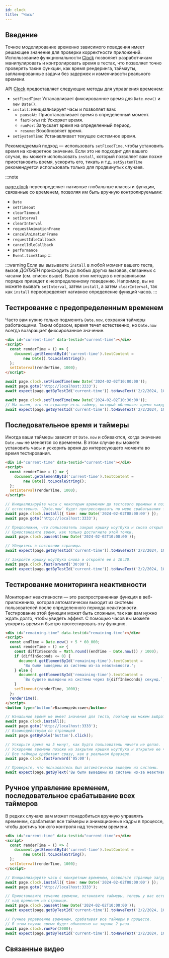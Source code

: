 ```yaml
---
id: clock
title: "Часы"
---
```



## Введение

Точное моделирование временно зависимого поведения имеет решающее значение для проверки корректности приложений. Использование функциональности [Clock] позволяет разработчикам манипулировать и контролировать время в тестах, что позволяет точно проверять такие функции, как время рендеринга, таймауты, запланированные задачи без задержек и изменчивости реального времени.

API [Clock] предоставляет следующие методы для управления временем:
- `setFixedTime`: Устанавливает фиксированное время для `Date.now()` и `new Date()`.
- `install`: инициализирует часы и позволяет вам:
  - `pauseAt`: Приостанавливает время в определенный момент.
  - `fastForward`: Ускоряет время.
  - `runFor`: Запускает время на определенный период.
  - `resume`: Возобновляет время.
- `setSystemTime`: Устанавливает текущее системное время.

Рекомендуемый подход — использовать `setFixedTime`, чтобы установить время на конкретное значение. Если это не подходит для вашего случая, вы можете использовать `install`, который позволяет вам позже приостановить время, ускорить его, тикать и т.д. `setSystemTime` рекомендуется использовать только для продвинутых случаев.

:::note

[page.clock](/api/class-page.mdx#page-clock) переопределяет нативные глобальные классы и функции, связанные со временем, позволяя им быть вручную контролируемыми:
- `Date`
- `setTimeout`
- `clearTimeout`
- `setInterval`
- `clearInterval`
- `requestAnimationFrame`
- `cancelAnimationFrame`
- `requestIdleCallback`
- `cancelIdleCallback`
- `performance`
- `Event.timeStamp`
:::

:::warning
Если вы вызываете `install` в любой момент вашего теста, вызов _ДОЛЖЕН_ происходить до любых других вызовов, связанных с часами (см. список выше). Вызов этих методов в неправильном порядке приведет к неопределенному поведению. Например, вы не можете вызвать `setInterval`, затем `install`, а затем `clearInterval`, так как `install` переопределяет нативное определение функций часов.
:::

## Тестирование с предопределенным временем

Часто вам нужно только подменить `Date.now`, сохраняя таймеры работающими. Таким образом, время течет естественно, но `Date.now` всегда возвращает фиксированное значение.

```html
<div id="current-time" data-testid="current-time"></div>
<script>
  const renderTime = () => {
    document.getElementById('current-time').textContent =
        new Date().toLocaleString();
  };
  setInterval(renderTime, 1000);
</script>
```

```js
await page.clock.setFixedTime(new Date('2024-02-02T10:00:00'));
await page.goto('http://localhost:3333');
await expect(page.getByTestId('current-time')).toHaveText('2/2/2024, 10:00:00 AM');

await page.clock.setFixedTime(new Date('2024-02-02T10:30:00'));
// Мы знаем, что на странице есть таймер, который обновляет время каждую секунду.
await expect(page.getByTestId('current-time')).toHaveText('2/2/2024, 10:30:00 AM');
```

## Последовательное время и таймеры

Иногда ваши таймеры зависят от `Date.now` и сбиваются, когда значение `Date.now` не меняется со временем. В этом случае вы можете установить часы и ускорить время до интересующего момента во время тестирования.

```html
<div id="current-time" data-testid="current-time"></div>
<script>
  const renderTime = () => {
    document.getElementById('current-time').textContent =
        new Date().toLocaleString();
  };
  setInterval(renderTime, 1000);
</script>
```

```js
// Инициализируйте часы с некоторым временем до тестового времени и позвольте странице загрузиться
// естественно. `Date.now` будет прогрессировать по мере срабатывания таймеров.
await page.clock.install({ time: new Date('2024-02-02T08:00:00') });
await page.goto('http://localhost:3333');

// Предположим, что пользователь закрыл крышку ноутбука и снова открыл ее в 10 утра,
// Приостановите время, как только достигнете этой точки.
await page.clock.pauseAt(new Date('2024-02-02T10:00:00'));

// Убедитесь в состоянии страницы.
await expect(page.getByTestId('current-time')).toHaveText('2/2/2024, 10:00:00 AM');

// Закройте крышку ноутбука снова и откройте ее в 10:30.
await page.clock.fastForward('30:00');
await expect(page.getByTestId('current-time')).toHaveText('2/2/2024, 10:30:00 AM');
```

## Тестирование мониторинга неактивности

Мониторинг неактивности — это распространенная функция в веб-приложениях, которая автоматически выходит из системы пользователей после определенного периода неактивности. Тестирование этой функции может быть сложным, так как вам нужно ждать долго, чтобы увидеть эффект. С помощью часов вы можете ускорить время и быстро протестировать эту функцию.

```html
<div id="remaining-time" data-testid="remaining-time"></div>
<script>
  const endTime = Date.now() + 5 * 60_000;
  const renderTime = () => {
    const diffInSeconds = Math.round((endTime - Date.now()) / 1000);
    if (diffInSeconds <= 0) {
      document.getElementById('remaining-time').textContent =
        'Вы были выведены из системы из-за неактивности.';
    } else {
      document.getElementById('remaining-time').textContent =
        `Вы будете выведены из системы через ${diffInSeconds} секунд.`;
    }
    setTimeout(renderTime, 1000);
  };
  renderTime();
</script>
<button type="button">Взаимодействие</button>
```

```js
// Начальное время не имеет значения для теста, поэтому мы можем выбрать текущее время.
await page.clock.install();
await page.goto('http://localhost:3333');
// Взаимодействуем со страницей
await page.getByRole('button').click();

// Ускорьте время на 5 минут, как будто пользователь ничего не делал.
// Ускорение времени похоже на закрытие крышки ноутбука и открытие ее через 5 минут.
// Все таймеры сработают сразу, как в реальном браузере.
await page.clock.fastForward('05:00');

// Проверьте, что пользователь был автоматически выведен из системы.
await expect(page.getByText('Вы были выведены из системы из-за неактивности.')).toBeVisible();
```

## Ручное управление временем, последовательное срабатывание всех таймеров

В редких случаях вам может понадобиться вручную управлять временем, срабатывая все таймеры и анимационные кадры в процессе, чтобы достичь тонкого контроля над течением времени.

```html
<div id="current-time" data-testid="current-time"></div>
<script>
  const renderTime = () => {
    document.getElementById('current-time').textContent =
        new Date().toLocaleString();
  };
  setInterval(renderTime, 1000);
</script>
```

```js
// Инициализируйте часы с конкретным временем, позвольте странице загрузиться естественно.
await page.clock.install({ time: new Date('2024-02-02T08:00:00') });
await page.goto('http://localhost:3333');

// Приостановите течение времени, остановите таймеры, теперь у вас есть ручной контроль
// над временем на странице.
await page.clock.pauseAt(new Date('2024-02-02T10:00:00'));
await expect(page.getByTestId('current-time')).toHaveText('2/2/2024, 10:00:00 AM');

// Ручное управление временем, срабатывая все таймеры в процессе.
// В этом случае время будет обновлено на экране 2 раза.
await page.clock.runFor(2000);
await expect(page.getByTestId('current-time')).toHaveText('2/2/2024, 10:00:02 AM');
```

## Связанные видео

<LiteYouTube id="54_aC-rVKHg" title="Playwright 1.45" />


[Accessibility]: /api/class-accessibility.mdx "Accessibility"
[Android]: /api/class-android.mdx "Android"
[AndroidDevice]: /api/class-androiddevice.mdx "AndroidDevice"
[AndroidInput]: /api/class-androidinput.mdx "AndroidInput"
[AndroidSocket]: /api/class-androidsocket.mdx "AndroidSocket"
[AndroidWebView]: /api/class-androidwebview.mdx "AndroidWebView"
[APIRequest]: /api/class-apirequest.mdx "APIRequest"
[APIRequestContext]: /api/class-apirequestcontext.mdx "APIRequestContext"
[APIResponse]: /api/class-apiresponse.mdx "APIResponse"
[APIResponseAssertions]: /api/class-apiresponseassertions.mdx "APIResponseAssertions"
[Browser]: /api/class-browser.mdx "Browser"
[BrowserContext]: /api/class-browsercontext.mdx "BrowserContext"
[BrowserServer]: /api/class-browserserver.mdx "BrowserServer"
[BrowserType]: /api/class-browsertype.mdx "BrowserType"
[CDPSession]: /api/class-cdpsession.mdx "CDPSession"
[Clock]: /api/class-clock.mdx "Clock"
[ConsoleMessage]: /api/class-consolemessage.mdx "ConsoleMessage"
[Coverage]: /api/class-coverage.mdx "Coverage"
[Dialog]: /api/class-dialog.mdx "Dialog"
[Download]: /api/class-download.mdx "Download"
[Electron]: /api/class-electron.mdx "Electron"
[ElectronApplication]: /api/class-electronapplication.mdx "ElectronApplication"
[ElementHandle]: /api/class-elementhandle.mdx "ElementHandle"
[FileChooser]: /api/class-filechooser.mdx "FileChooser"
[Frame]: /api/class-frame.mdx "Frame"
[FrameLocator]: /api/class-framelocator.mdx "FrameLocator"
[GenericAssertions]: /api/class-genericassertions.mdx "GenericAssertions"
[JSHandle]: /api/class-jshandle.mdx "JSHandle"
[Keyboard]: /api/class-keyboard.mdx "Keyboard"
[Locator]: /api/class-locator.mdx "Locator"
[LocatorAssertions]: /api/class-locatorassertions.mdx "LocatorAssertions"
[Logger]: /api/class-logger.mdx "Logger"
[Mouse]: /api/class-mouse.mdx "Mouse"
[Page]: /api/class-page.mdx "Page"
[PageAssertions]: /api/class-pageassertions.mdx "PageAssertions"
[Playwright]: /api/class-playwright.mdx "Playwright"
[PlaywrightAssertions]: /api/class-playwrightassertions.mdx "PlaywrightAssertions"
[Request]: /api/class-request.mdx "Request"
[Response]: /api/class-response.mdx "Response"
[Route]: /api/class-route.mdx "Route"
[Selectors]: /api/class-selectors.mdx "Selectors"
[SnapshotAssertions]: /api/class-snapshotassertions.mdx "SnapshotAssertions"
[TimeoutError]: /api/class-timeouterror.mdx "TimeoutError"
[Touchscreen]: /api/class-touchscreen.mdx "Touchscreen"
[Tracing]: /api/class-tracing.mdx "Tracing"
[Video]: /api/class-video.mdx "Video"
[WebError]: /api/class-weberror.mdx "WebError"
[WebSocket]: /api/class-websocket.mdx "WebSocket"
[WebSocketRoute]: /api/class-websocketroute.mdx "WebSocketRoute"
[Worker]: /api/class-worker.mdx "Worker"
[Fixtures]: /api/class-fixtures.mdx "Fixtures"
[FullConfig]: /api/class-fullconfig.mdx "FullConfig"
[FullProject]: /api/class-fullproject.mdx "FullProject"
[Location]: /api/class-location.mdx "Location"
[Test]: /api/class-test.mdx "Test"
[TestConfig]: /api/class-testconfig.mdx "TestConfig"
[TestInfo]: /api/class-testinfo.mdx "TestInfo"
[TestInfoError]: /api/class-testinfoerror.mdx "TestInfoError"
[TestOptions]: /api/class-testoptions.mdx "TestOptions"
[TestProject]: /api/class-testproject.mdx "TestProject"
[TestStepInfo]: /api/class-teststepinfo.mdx "TestStepInfo"
[WorkerInfo]: /api/class-workerinfo.mdx "WorkerInfo"
[Reporter]: /api/class-reporter.mdx "Reporter"
[Suite]: /api/class-suite.mdx "Suite"
[TestCase]: /api/class-testcase.mdx "TestCase"
[TestError]: /api/class-testerror.mdx "TestError"
[TestResult]: /api/class-testresult.mdx "TestResult"
[TestStep]: /api/class-teststep.mdx "TestStep"
[Element]: https://developer.mozilla.org/en-US/docs/Web/API/element "Element"
[EvaluationArgument]: /evaluating.mdx#evaluation-argument "EvaluationArgument"
[Promise]: https://developer.mozilla.org/en-US/docs/Web/JavaScript/Reference/Global_Objects/Promise "Promise"
[iterator]: https://developer.mozilla.org/en-US/docs/Web/JavaScript/Reference/Iteration_protocols "Iterator"
[origin]: https://developer.mozilla.org/en-US/docs/Glossary/Origin "Origin"
[selector]: https://developer.mozilla.org/en-US/docs/Web/CSS/CSS_Selectors "selector"
[Serializable]: https://developer.mozilla.org/en-US/docs/Web/JavaScript/Reference/Global_Objects/JSON/stringify#Description "Serializable"
[UIEvent.detail]: https://developer.mozilla.org/en-US/docs/Web/API/UIEvent/detail "UIEvent.detail"
[UnixTime]: https://en.wikipedia.org/wiki/Unix_time "Unix Time"
[xpath]: https://developer.mozilla.org/en-US/docs/Web/XPath "xpath"

[Array]: https://developer.mozilla.org/en-US/docs/Web/JavaScript/Reference/Global_Objects/Array "Array"
[boolean]: https://developer.mozilla.org/en-US/docs/Web/JavaScript/Data_structures#Boolean_type "Boolean"
[Buffer]: https://nodejs.org/api/buffer.html#buffer_class_buffer "Buffer"
[ChildProcess]: https://nodejs.org/api/child_process.html "ChildProcess"
[Date]: https://developer.mozilla.org/en-US/docs/Web/JavaScript/Reference/Global_Objects/Date "Date"
[Error]: https://nodejs.org/api/errors.html#errors_class_error "Error"
[EventEmitter]: https://nodejs.org/api/events.html#events_class_eventemitter "EventEmitter"
[function]: https://developer.mozilla.org/en-US/docs/Web/JavaScript/Reference/Global_Objects/Function "Function"
[FormData]: https://developer.mozilla.org/en-US/docs/Web/API/FormData "FormData"
[Map]: https://developer.mozilla.org/en-US/docs/Web/JavaScript/Reference/Global_Objects/Map "Map"
[Metadata]: https://developer.mozilla.org/en-US/docs/Web/JavaScript/Reference/Global_Objects/Object "Object&lt;string, any&gt;"
[null]: https://developer.mozilla.org/en-US/docs/Web/JavaScript/Reference/Global_Objects/null "null"
[number]: https://developer.mozilla.org/en-US/docs/Web/JavaScript/Data_structures#Number_type "Number"
[Object]: https://developer.mozilla.org/en-US/docs/Web/JavaScript/Reference/Global_Objects/Object "Object"
[Promise]: https://developer.mozilla.org/en-US/docs/Web/JavaScript/Reference/Global_Objects/Promise "Promise"
[Readable]: https://nodejs.org/api/stream.html#stream_class_stream_readable "Readable"
[ReadStream]: https://nodejs.org/api/fs.html#class-fsreadstream "ReadStream"
[RegExp]: https://developer.mozilla.org/en-US/docs/Web/JavaScript/Reference/Global_Objects/RegExp "RegExp"
[string]: https://developer.mozilla.org/en-US/docs/Web/JavaScript/Data_structures#String_type "string"
[void]: https://developer.mozilla.org/en-US/docs/Web/JavaScript/Reference/Global_Objects/undefined "void"
[URL]: https://nodejs.org/api/url.html "URL"
[URLSearchParams]: https://developer.mozilla.org/en-US/docs/Web/API/URLSearchParams "URLSearchParams"

[all available image tags]: https://mcr.microsoft.com/en-us/product/playwright/about "все доступные теги изображений"
[Microsoft Artifact Registry]: https://mcr.microsoft.com/en-us/product/playwright/about "Microsoft Artifact Registry"
[Dockerfile.noble]: https://github.com/microsoft/playwright/blob/main/utils/docker/Dockerfile.noble "Dockerfile.noble"
